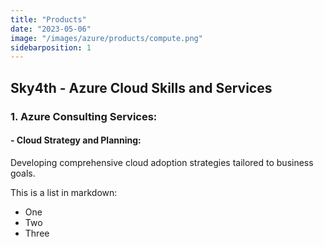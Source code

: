 ```yaml
---
title: "Products"
date: "2023-05-06"
image: "/images/azure/products/compute.png"
sidebarposition: 1
---
```


## Sky4th - Azure Cloud Skills and Services
### 1. Azure Consulting Services:
#### - Cloud Strategy and Planning:
Developing comprehensive cloud adoption strategies tailored to business goals.

This is a list in markdown:
- One
- Two
- Three
